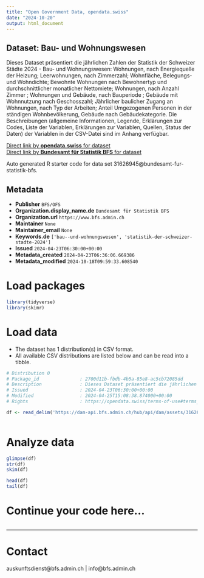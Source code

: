 ```yaml
---
title: "Open Government Data, opendata.swiss"
date: "2024-10-20"
output: html_document
---
```


## Dataset: Bau- und Wohnungswesen

Dieses Dataset präsentiert die jährlichen Zahlen der Statistik der Schweizer Städte 2024 - Bau- und Wohnungswesen: Wohnungen, nach Energiequelle der Heizung; Leerwohnungen, nach Zimmerzahl; Wohnfläche, Belegungs- und Wohndichte; Bewohnte Wohnungen nach Bewohnertyp und durchschnittlicher monatlicher Nettomiete; Wohnungen, nach Anzahl Zimmer ; Wohnungen und Gebäude, nach Bauperiode ; Gebäude mit Wohnnutzung nach Geschosszahl; Jährlicher baulicher Zugang an Wohnungen, nach Typ der Arbeiten; Anteil Umgezogenen Personen in der ständigen Wohnbevölkerung, Gebäude nach Gebäudekategorie. Die Beschreibungen (allgemeine Informationen, Legende, Erklärungen zur Codes, Liste der Variablen, Erklärungen zur Variablen, Quellen, Status der Daten) der Variablen in der CSV-Datei sind im Anhang verfügbar.

[Direct link by **opendata.swiss** for dataset](https://opendata.swiss/de/dataset/bau-und-wohnungswesen1)<br>
[Direct link by **Bundesamt für Statistik BFS** for dataset](https://www.bfs.admin.ch/asset/de/ts-b-ssv-05-2024)

Auto generated R starter code for data set 31626945@bundesamt-fur-statistik-bfs.

## Metadata

- **Publisher** `BFS/OFS`
- **Organization.display_name.de** `Bundesamt für Statistik BFS`
- **Organization.url** `https://www.bfs.admin.ch`
- **Maintainer** `None`
- **Maintainer_email** `None`
- **Keywords.de** `['bau--und-wohnungswesen', 'statistik-der-schweizer-stadte-2024']`
- **Issued** `2024-04-23T06:30:00+00:00`
- **Metadata_created** `2024-04-23T06:36:06.669386`
- **Metadata_modified** `2024-10-18T09:59:33.608540`


# Load packages

```r

library(tidyverse)
library(skimr)

```

# Load data

-   The dataset has 1 distribution(s) in CSV format.
-   All available CSV distributions are listed below and can be read into a tibble.

```r

# Distribution 0
# Package_id               : 2700d11b-fbdb-4b5a-85e8-ac5cb72085dd
# Description              : Dieses Dataset präsentiert die jährlichen Zahlen der Statistik der Schweizer Städte 2024 - Bau- und Wohnungswesen: Wohnungen, nach Energiequelle der Heizung; Leerwohnungen, nach Zimmerzahl; Wohnfläche, Belegungs- und Wohndichte; Bewohnte Wohnungen nach Bewohnertyp und durchschnittlicher monatlicher Nettomiete; Wohnungen, nach Anzahl Zimmer ; Wohnungen und Gebäude, nach Bauperiode ; Gebäude mit Wohnnutzung nach Geschosszahl; Jährlicher baulicher Zugang an Wohnungen, nach Typ der Arbeiten; Anteil Umgezogenen Personen in der ständigen Wohnbevölkerung, Gebäude nach Gebäudekategorie. Die Beschreibungen (allgemeine Informationen, Legende, Erklärungen zur Codes, Liste der Variablen, Erklärungen zur Variablen, Quellen, Status der Daten) der Variablen in der CSV-Datei sind im Anhang verfügbar.
# Issued                   : 2024-04-23T06:30:00+00:00
# Modified                 : 2024-04-25T15:08:38.874000+00:00
# Rights                   : https://opendata.swiss/terms-of-use#terms_by_ask

df <- read_delim('https://dam-api.bfs.admin.ch/hub/api/dam/assets/31626949/master')



```

# Analyze data

```r

glimpse(df)
str(df)
skim(df)

head(df)
tail(df)

```

# Continue your code here...

```r

```

------------------------------------------------------------------------

# Contact

auskunftsdienst@bfs.admin.ch | info@bfs.admin.ch
